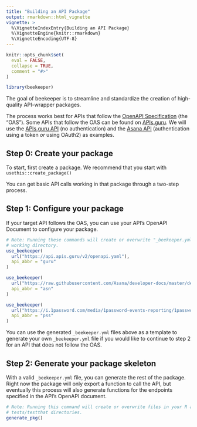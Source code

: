 ```yaml
---
title: "Building an API Package"
output: rmarkdown::html_vignette
vignette: >
  %\VignetteIndexEntry{Building an API Package}
  %\VignetteEngine{knitr::rmarkdown}
  %\VignetteEncoding{UTF-8}
---
```


```r
knitr::opts_chunk$set(
  eval = FALSE,
  collapse = TRUE,
  comment = "#>"
)
```

```r
library(beekeeper)
```

The goal of beekeeper is to streamline and standardize the creation of high-quality API-wrapper packages.

The process works best for APIs that follow the [OpenAPI Specification](https://spec.openapis.org/oas/v3.0.0) (the "OAS").
Some APIs that follow the OAS can be found on [APIs.guru](https://apis.guru/).
We will use the [APIs.guru API](https://api.apis.guru/v2/openapi.yaml) (no authentication) and the [Asana API](https://raw.githubusercontent.com/Asana/developer-docs/master/defs/asana_oas.yaml) (authentication using a token *or* using OAuth2) as examples.

## Step 0: Create your package

To start, first create a package.
We recommend that you start with `usethis::create_package()`

You can get basic API calls working in that package through a two-step process.

## Step 1: Configure your package

If your target API follows the OAS, you can use your API's OpenAPI Document to configure your package.

```r
# Note: Running these commands will create or overwrite "_beekeeper.yml" in your
# working directory.
use_beekeeper(
  url("https://api.apis.guru/v2/openapi.yaml"),
  api_abbr = "guru"
)

use_beekeeper(
  url("https://raw.githubusercontent.com/Asana/developer-docs/master/defs/asana_oas.yaml"),
  api_abbr = "asn"
)

use_beekeeper(
  url("https://i.1password.com/media/1password-events-reporting/1password-events-api.yaml"),
  api_abbr = "pss"
)
```

You can use the generated `_beekeeper.yml` files above as a template to generate your own `_beekeeper.yml` file if you would like to continue to step 2 for an API that does not follow the OAS.

## Step 2: Generate your package skeleton

With a valid `_beekeeper.yml` file, you can generate the rest of the package.
Right now the package will only export a function to call the API, but eventually this process will also generate functions for the endpoints specified in the API's OpenAPI document.

```r
# Note: Running this command will create or overwrite files in your R and
# tests/testthat directories.
generate_pkg()
```

<!-- Up next (before the first release of this package): Authentication! -->

